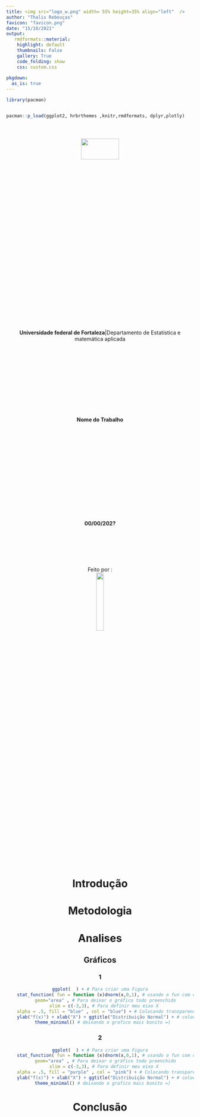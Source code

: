 ---
title: <img src="logo_w.png" width= 55% height=35% align="left"  />
author: "Thalis Rebouças"
favicon: "favicon.png"
date: "15/10/2021"
output: 
   rmdformats::material:
    highlight: default
    thumbnails: False
    gallery: True
    code_folding: show
    css: custom.css
    
pkgdown:
  as_is: true 
---


```{r include=FALSE}
library(pacman)


pacman::p_load(ggplot2, hrbrthemes ,knitr,rmdformats, dplyr,plotly)



```

# {-}

<center>
<img src="E:/edime/Thalis/CadernoR/ale/ufc.png" width= 45% height=12% /> </center>

<br>

<center> <p>**Universidade federal de Fortaleza**|Departamento de Estatística e matemática aplicada <p/> </center>


<br>

<br>

<br>

<br>

<br>

<br>

<center>  <p> **Nome do Trabalho**
<p/>
<center/>

<br>

<br>


<br>

<br>

<br>

<br>

<br>

<br>

<center>  <p> **00/00/202? **
<p/>
<center/>

<br>

<br>

<br>


<center> Feito por :  <br>
![](logo-dark.png){#id .class width=20% height=20% }  </center>


# Introdução 

# Metodologia

# Analises 

## Gráficos  {.tabset}

### 1

```{r}


ggplot(  ) + # Para criar uma Figura
    stat_function( fun = function (x)dnorm(x,0,1), # usando o fun com o function para criar a normal 
    geom="area" , # Para deixar o gráfico todo preenchido
    xlim = c(-3,3), # Para definir meu eixo X 
    alpha = .5, fill = "blue" , col = "blue") + # Colocando transparencia e cores 
    ylab("f(x)") + xlab("X") + ggtitle("Distribuição Normal") + # colocando Títulos 
    theme_minimal() # deixando o grafico mais bonito =)  

```


### 2

```{r}


ggplot(  ) + # Para criar uma Figura
    stat_function( fun = function (x)dnorm(x,0,1), # usando o fun com o function para criar a normal 
    geom="area" , # Para deixar o gráfico todo preenchido
    xlim = c(-3,3), # Para definir meu eixo X 
    alpha = .5, fill = "purple" , col = "pink") + # Colocando transparencia e cores 
    ylab("f(x)") + xlab("X") + ggtitle("Distribuição Normal") + # colocando Títulos 
    theme_minimal() # deixando o grafico mais bonito =)  

```


# Conclusão 


